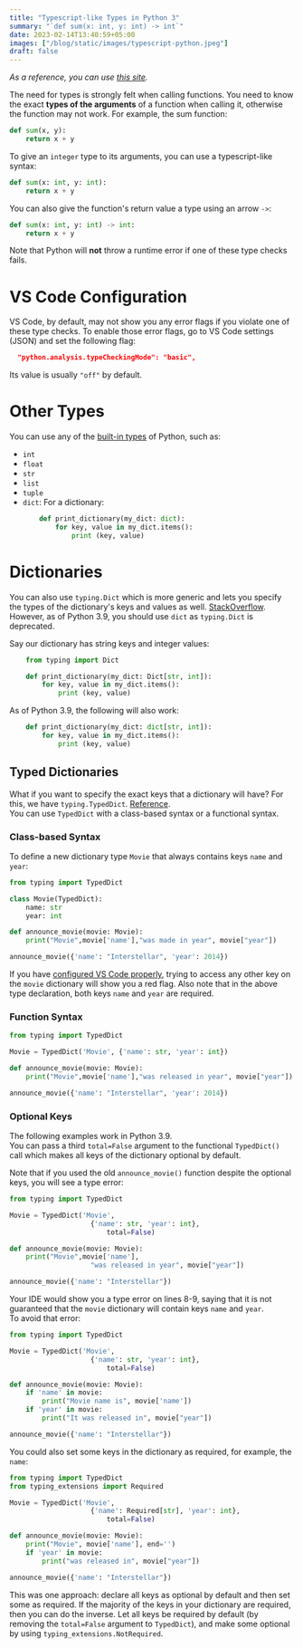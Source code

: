 ```yaml
---
title: "Typescript-like Types in Python 3"
summary: "`def sum(x: int, y: int) -> int`"
date: 2023-02-14T13:40:59+05:00
images: ["/blog/static/images/typescript-python.jpeg"]
draft: false
---
```


*As a reference, you can use [this site](https://typing.readthedocs.io/en/latest/).*

The need for types is strongly felt when calling functions. You need to know the exact **types of the arguments** of a function when calling it, otherwise the function may not work. For example, the sum function:
```python
def sum(x, y):
    return x + y
```
To give an `integer` type to its arguments, you can use a typescript-like syntax:
```python
def sum(x: int, y: int):
    return x + y
```
You can also give the function's return value a type using an arrow `->`:
```python
def sum(x: int, y: int) -> int:
    return x + y
```
Note that Python will **not** throw a runtime error if one of these type checks fails.

# VS Code Configuration
VS Code, by default, may not show you any error flags if you violate one of these type checks. To enable those error flags, go to VS Code settings (JSON) and set the following flag:
```json
  "python.analysis.typeCheckingMode": "basic",
```
Its value is usually `"off"` by default. 

# Other Types
You can use any of the [built-in types](https://docs.python.org/3/library/stdtypes.html) of Python, such as:
- `int`
- `float`
- `str`
- `list`
- `tuple`
- `dict`: For a dictionary:  
    ```python
        def print_dictionary(my_dict: dict):
            for key, value in my_dict.items():
                print (key, value)
    ```
# Dictionaries
You can also use `typing.Dict` which is more generic and lets you specify the types of the dictionary's keys and values as well. [StackOverflow](https://stackoverflow.com/questions/37087457/difference-between-defining-typing-dict-and-dict). However, as of Python 3.9, you should use `dict` as `typing.Dict` is deprecated.  

Say our dictionary has string keys and integer values:
```python {hl_lines="3"}
    from typing import Dict

    def print_dictionary(my_dict: Dict[str, int]):
        for key, value in my_dict.items():
            print (key, value)
```
As of Python 3.9, the following will also work:
```python {hl_lines="1"}
    def print_dictionary(my_dict: dict[str, int]):
        for key, value in my_dict.items():
            print (key, value)
```

## Typed Dictionaries
What if you want to specify the exact keys that a dictionary will have? For this, we have `typing.TypedDict`. [Reference](https://peps.python.org/pep-0589/).  
You can use `TypedDict` with a class-based syntax or a functional syntax.

### Class-based Syntax
To define a new dictionary type `Movie` that always contains keys `name` and `year`:
```python {hl_Lines="3-5 7"}
from typing import TypedDict

class Movie(TypedDict):
    name: str
    year: int

def announce_movie(movie: Movie):
    print("Movie",movie['name'],"was made in year", movie["year"])

announce_movie({'name': "Interstellar", 'year': 2014})
```
If you have [configured VS Code properly](#vscode-config), trying to access any other key on the `movie` dictionary will show you a red flag. Also note that in the above type declaration, both keys `name` and `year` are required.

### Function Syntax
```python {hl_Lines="3"}
from typing import TypedDict

Movie = TypedDict('Movie', {'name': str, 'year': int})

def announce_movie(movie: Movie):
    print("Movie",movie['name'],"was released in year", movie["year"])

announce_movie({'name': "Interstellar", 'year': 2014})
```
### Optional Keys
The following examples work in Python 3.9.  
You can pass a third `total=False` argument to the functional `TypedDict()` call which makes all keys of the dictionary optional by default.

Note that if you used the old `announce_movie()` function despite the optional keys, you will see a type error:
```python {hl_lines="5", linenos=true}
from typing import TypedDict

Movie = TypedDict('Movie', 
                    {'name': str, 'year': int},
                        total=False)

def announce_movie(movie: Movie):
    print("Movie",movie['name'], 
                    "was released in year", movie["year"])

announce_movie({'name': "Interstellar"})
```
Your IDE would show you a type error on lines 8-9, saying that it is not guaranteed that the `movie` dictionary will contain keys `name` and `year`.  
To avoid that error:
```python {hl_lines="8-11"}
from typing import TypedDict

Movie = TypedDict('Movie', 
                    {'name': str, 'year': int},
                        total=False)

def announce_movie(movie: Movie):
    if 'name' in movie:
        print("Movie name is", movie['name'])
    if 'year' in movie:
        print("It was released in", movie["year"])

announce_movie({'name': "Interstellar"})
```

You could also set some keys in the dictionary as required, for example, the `name`:
```python {hl_lines="2 5"}
from typing import TypedDict
from typing_extensions import Required

Movie = TypedDict('Movie', 
                    {'name': Required[str], 'year': int},
                        total=False)

def announce_movie(movie: Movie):
    print("Movie", movie['name'], end='')
    if 'year' in movie:
        print("was released in", movie["year"])

announce_movie({'name': "Interstellar"})
```
This was one approach: declare all keys as optional by default and then set some as required. If the majority of the keys in your dictionary are required, then you can do the inverse. Let all keys be required by default (by removing the `total=False` argument to `TypedDict`), and make some optional by using `typing_extensions.NotRequired`.